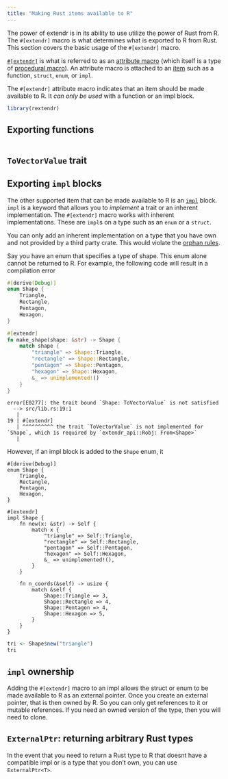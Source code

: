 ```yaml
---
title: "Making Rust items available to R"
---
```


The power of extendr is in its ability to use utilize the power of Rust from R. The `#[extendr]` macro is what determines what is exported to R from Rust. This section covers the basic usage of the `#[extendr]` macro. 

[`#[extendr]`](https://extendr.github.io/extendr/extendr_api/attr.extendr.html) is what is referred to as an [attribute macro](https://doc.rust-lang.org/reference/procedural-macros.html#attribute-macros) (which itself is a type of [procedural macro](https://doc.rust-lang.org/reference/procedural-macros.html)). An attribute macro is attached to an [item](https://doc.rust-lang.org/reference/items.html) such as a function, `struct`, `enum`, or `impl`. 

The `#[extendr]` attribute macro indicates that an item should be made available to R. It _can only be used_ with a function or an impl block. 

```r
library(rextendr)
```

## Exporting functions 

```rust

```

## `ToVectorValue` trait

## Exporting `impl` blocks

The other supported item that can be made available to R is an [`impl`](https://doc.rust-lang.org/std/keyword.impl.html) block. 
`impl` is a keyword that allows you to _implement_ a trait or an inherent implementation. The `#[extendr]` macro works with inherent implementations. These are `impl`s on a type such as an `enum` or a `struct`. 

::: callout-note
You can only add an inherent implementation on a type that you have own and not provided by a third party crate. This would violate the [orphan rules](https://github.com/Ixrec/rust-orphan-rules?tab=readme-ov-file#what-are-the-orphan-rules).
:::


Say you have an enum that specifies a type of shape. This enum alone cannot be returned to R. For example, the following code will result in a compilation error

```rust
#[derive(Debug)]
enum Shape {
    Triangle,
    Rectangle,
    Pentagon,
    Hexagon,
}

#[extendr]
fn make_shape(shape: &str) -> Shape {
    match shape {
        "triangle" => Shape::Triangle,
        "rectangle" => Shape::Rectangle,
        "pentagon" => Shape::Pentagon,
        "hexagon" => Shape::Hexagon,
        &_ => unimplemented!()
    }
}
```
```
error[E0277]: the trait bound `Shape: ToVectorValue` is not satisfied
  --> src/lib.rs:19:1
   |
19 | #[extendr]
   | ^^^^^^^^^^ the trait `ToVectorValue` is not implemented for `Shape`, which is required by `extendr_api::Robj: From<Shape>`
   |
```
However, if an impl block is added to the `Shape` enum, it
```extendrsrc
#[derive(Debug)]
enum Shape {
    Triangle,
    Rectangle,
    Pentagon,
    Hexagon,
}

#[extendr]
impl Shape {
    fn new(x: &str) -> Self {
        match x {
            "triangle" => Self::Triangle,
            "rectangle" => Self::Rectangle,
            "pentagon" => Self::Pentagon,
            "hexagon" => Self::Hexagon,
            &_ => unimplemented!(),
        }
    }

    fn n_coords(&self) -> usize {
        match &self {
            Shape::Triangle => 3,
            Shape::Rectangle => 4,
            Shape::Pentagon => 4,
            Shape::Hexagon => 5,
        }
    }
}
```


```r
tri <- Shape$new("triangle")
tri
```

## `impl` ownership

Adding the `#[extendr]` macro to an impl allows the struct or enum to be made available to R as an external pointer. Once you create an external pointer, that is then owned by R. So you can only get references to it or mutable references. If you need an owned version of the type, then you will need to clone.

## `ExternalPtr`: returning arbitrary Rust types 

In the event that you need to return a Rust type to R that doesnt have a compatible impl or is a type that you don't own, you can use `ExternalPtr<T>`.

